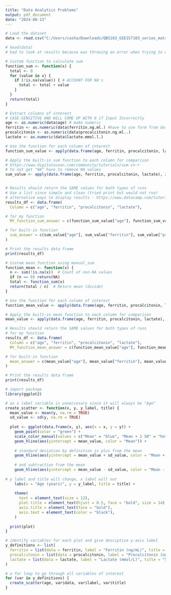 ```yaml
---
title: "Data Analytics Problems"
output: pdf_document
date: "2024-08-13"
---
```


```r
# Load the dataset
data <- read.csv("C:/Users/casha/Downloads/QBS103_GSE157103_series_matrix.csv", stringsAsFactors = FALSE)

# head(data) 
# had to look at results because was throwing an error when trying to decide columns of interest.

# Custom function to calculate sum
function_sum <- function(x) {
  total <- 0
  for (value in x) {
    if (!is.na(value)) { # ACCOUNT FOR NA's
      total <- total + value
    }
  }
  return(total)
}

# Extract columns of interest
# CASE-SENSITIVE AND WILL COME UP WITH 0 if Input Incorrectly
age <- as.numeric(data$age) # make numeric
ferritin <- as.numeric(data$ferritin.ng.ml.) #have to use form from dataframe
procalcitonin <- as.numeric(data$procalcitonin.ng.ml..)
lactate <- as.numeric(data$lactate.mmol.l.)

# Use the function for each column of interest
function_sum_value <- apply(data.frame(age, ferritin, procalcitonin, lactate), 2, function_sum) # 1 refers to rows, 2 refers to columns

# Apply the built-in sum function to each column for comparison
# https://www.digitalocean.com/community/tutorials/sum-in-r 
# to not get "NA" have to remove NA values
sum_value <- apply(data.frame(age, ferritin, procalcitonin, lactate), 2, function(x) sum(x, na.rm = TRUE))


# Results should return the SAME values for both types of runs
# Use a list since simple and clean (tried print but would not run)
# alternative ways to display results - https://www.datacamp.com/tutorial/creating-lists-r
results_df <- data.frame(
  Column = c("age", "ferritin", "procalcitonin", "lactate"),

# for my function
  MY_function_sum_answer = c(function_sum_value["age"], function_sum_value["ferritin"], function_sum_value["procalcitonin"], function_sum_value["lactate"]),

# for built-in function 
  sum_answer = c(sum_value["age"], sum_value["ferritin"], sum_value["procalcitonin"], sum_value["lactate"])
)

# Print the results data frame
print(results_df)
```

```r
# Custom mean function using manual_sum
function_mean <- function(x) {
  n <- sum(!is.na(x))  # Count of non-NA values
  if (n == 0) return(NA)
  total <- function_sum(x)
  return(total / n)  # Return mean (divide)
}

# Use the function for each column of interest
function_mean_value <- apply(data.frame(age, ferritin, procalcitonin, lactate), 2, function_mean)

# Apply the built-in mean function to each column for comparison
mean_value <- apply(data.frame(age, ferritin, procalcitonin, lactate), 2, function(x) mean(x, na.rm = TRUE))

# Results should return the SAME values for both types of runs
# for my function
results_df <- data.frame(
  Column = c("age", "ferritin", "procalcitonin", "lactate"),
  MY_function_mean_answer = c(function_mean_value["age"], function_mean_value["ferritin"], function_mean_value["procalcitonin"], function_mean_value["lactate"]),

# for built-in function  
  mean_answer = c(mean_value["age"], mean_value["ferritin"], mean_value["procalcitonin"], mean_value["lactate"])
)

# Print the results data frame
print(results_df)
```





```r
# import package
library(ggplot2)

# an x label variable is unneccesary since it will always be "Age"
create_scatter <- function(x, y, y_label, title) { 
  mean_value <- mean(y, na.rm = TRUE) 
  sd_value <- sd(y, na.rm = TRUE) 
  
  plot <- ggplot(data.frame(x, y), aes(x = x, y = y)) +
    geom_point(color = "green") +
    scale_color_manual(values = c("Mean" = "blue", "Mean + 1 SD" = "hotpink", "Mean - 1 SD" = "hotpink")) + # Defining colors for values of interest
    geom_hline(aes(yintercept = mean_value, color = "Mean")) + 
    
    # standard deviation by definition is plus from the mean
    geom_hline(aes(yintercept = mean_value + sd_value, color = "Mean + 1 SD"), linetype = "dashed") +
    
    # and subtraction from the mean
    geom_hline(aes(yintercept = mean_value - sd_value, color = "Mean - 1 SD"), linetype = "dashed") +
    
# y label and title will change, x label will not
    labs(x = "Age (years)", y = y_label, title = title) + 
    
    theme(
      text = element_text(size = 12),
      plot.title = element_text(hjust = 0.5, face = "bold", size = 14),
      axis.title = element_text(face = "bold"),
      axis.text = element_text(color = "black"),
    )
  
  print(plot)
}

# identify variables for each plot and give desciptive y-axis label
y_definitions <- list(
  ferritin = list(data = ferritin, label = "Ferritin (ng/mL)", title = "Scatter Plot of Age vs Ferritin"),
  procalcitonin = list(data = procalcitonin, label = "Procalcitonin (ng/mL)", title = "Scatter Plot of Age vs Procalcitonin"),
  lactate = list(data = lactate, label = "Lactate (mmol/L)", title = "Scatter Plot of Age vs Lactate")
)

# a for loop to go through all variables of interest
for (var in y_definitions) { 
  create_scatter(age, var$data, var$label, var$title)
}
```




















